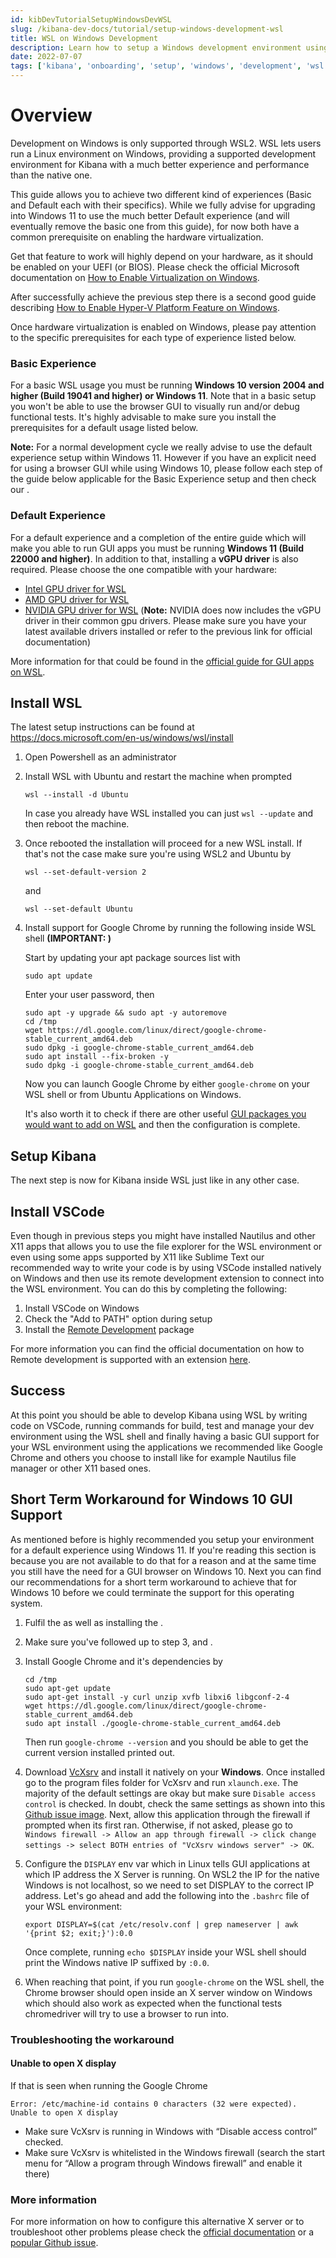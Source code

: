 ```yaml
---
id: kibDevTutorialSetupWindowsDevWSL
slug: /kibana-dev-docs/tutorial/setup-windows-development-wsl
title: WSL on Windows Development
description: Learn how to setup a Windows development environment using WSL
date: 2022-07-07
tags: ['kibana', 'onboarding', 'setup', 'windows', 'development', 'wsl']
---
```



# Overview

Development on Windows is only supported through WSL2.  WSL lets users run a Linux environment on Windows, providing a supported development environment for Kibana with a much better experience and 
performance than the native one.

<DocCallOut title="Prerequisites">
  
  This guide allows you to achieve two different kind of experiences (Basic and Default each with their specifics). While we fully advise for upgrading into Windows 11 to use the much better Default experience (and will eventually remove the basic one from this guide), 
  for now both have a common prerequisite on enabling the hardware virtualization. 
  
  Get that feature to work will highly depend on your hardware, as it should be enabled on your UEFI (or BIOS). Please check the official Microsoft documentation on 
  [How to Enable Virtualization on Windows](https://support.microsoft.com/en-us/windows/enable-virtualization-on-windows-11-pcs-c5578302-6e43-4b4b-a449-8ced115f58e1).
  
  After successfully achieve the previous step there is a second good guide describing [How to Enable Hyper-V Platform Feature on Windows](https://docs.microsoft.com/en-us/virtualization/hyper-v-on-windows/quick-start/enable-hyper-v#enable-the-hyper-v-role-through-settings).
  
  Once hardware virtualization is enabled on Windows, please pay attention to the specific prerequisites for each type of experience listed below.
  
  ### Basic Experience
  For a basic WSL usage you must be running **Windows 10 version 2004 and higher (Build 19041 and higher) or Windows 11**. Note that in a basic setup you won't be able to use 
  the browser GUI to visually run and/or debug functional tests. It's highly advisable to make sure you install the prerequisites for a default usage listed below.
  
  **Note:** For a normal development cycle we really advise to use the default experience setup within Windows 11. However if you have an explicit need for using a browser GUI 
  while using Windows 10, please follow each step of the guide below applicable for the Basic Experience setup and then check our <DocLink id="kibDevTutorialSetupWindowsDevWSL" section="short-term-workaround-for-windows-10-gui-support" text="short term workaround for Windows 10 GUI support" />.
  
  ### Default Experience
  For a default experience and a completion of the entire guide which will make you able to run GUI apps you must be running **Windows 11 (Build 22000 and higher)**.
  In addition to that, installing a **vGPU driver** is also required. Please choose the one compatible with your hardware: 

  - [Intel GPU driver for WSL](https://www.intel.com/content/www/us/en/download/19344/intel-graphics-windows-dch-drivers.html?)
  - [AMD GPU driver for WSL](https://www.amd.com/en/support/kb/release-notes/rn-rad-win-wsl-support)
  - [NVIDIA GPU driver for WSL](https://developer.nvidia.com/cuda/wsl) (**Note:** NVIDIA does now includes the vGPU driver in their common gpu drivers. Please make sure you have your latest available drivers installed or refer to the previous link for official documentation)
  
  More information for that could be found in the [official guide for GUI apps on WSL](https://docs.microsoft.com/en-us/windows/wsl/tutorials/gui-apps#install-support-for-linux-gui-apps).
</DocCallOut>

## Install WSL

The latest setup instructions can be found at https://docs.microsoft.com/en-us/windows/wsl/install

1. Open Powershell as an administrator

2. Install WSL with Ubuntu and restart the machine when prompted
   ```
   wsl --install -d Ubuntu
   ```

   In case you already have WSL installed you can just `wsl --update` and then reboot the machine.

3. Once rebooted the installation will proceed for a new WSL install. If that's not the case make sure you're using 
   WSL2 and Ubuntu by
   ```
   wsl --set-default-version 2
   ```

   and

   ```
   wsl --set-default Ubuntu 
   ```  

4. Install support for Google Chrome by running the following inside WSL shell **(IMPORTANT: <DocLink id="kibDevTutorialSetupWindowsDevWSL" section="default-experience" text="Default Experience Only"/>)**

   Start by updating your apt package sources list with
   ```
   sudo apt update 
   ```

   Enter your user password, then
   ```
   sudo apt -y upgrade && sudo apt -y autoremove 
   cd /tmp
   wget https://dl.google.com/linux/direct/google-chrome-stable_current_amd64.deb
   sudo dpkg -i google-chrome-stable_current_amd64.deb
   sudo apt install --fix-broken -y
   sudo dpkg -i google-chrome-stable_current_amd64.deb
   ```

   Now you can launch Google Chrome by either `google-chrome` on your WSL shell or from Ubuntu Applications on Windows. 
  
   It's also worth it to check if there are other useful [GUI packages you would want to add on WSL](https://docs.microsoft.com/en-us/windows/wsl/tutorials/gui-apps#update-the-packages-in-your-distribution) and then the configuration is complete.

## Setup Kibana

The next step is now <DocLink id="kibDevTutorialSetupDevEnv" section="get-the-code" text="setup your development environment" /> for Kibana inside WSL just like in any other case.

## Install VSCode

Even though in previous steps you might have installed Nautilus and other X11 apps that allows you to use the file explorer for the WSL environment or even using some apps supported by X11 like 
Sublime Text our recommended way to write your code is by using VSCode installed natively on Windows and then use its remote development extension to connect into the WSL environment. You can do this 
by completing the following:

1. Install VSCode on Windows
2. Check the "Add to PATH" option during setup
3. Install the [Remote Development](https://code.visualstudio.com/docs/remote/wsl) package

For more information you can find the official documentation on how to Remote development is supported with an extension [here](https://code.visualstudio.com/docs/remote/wsl).

## Success

At this point you should be able to develop Kibana using WSL by writing code on VSCode, running commands for build, test and manage your dev environment using the WSL shell and finally having a basic GUI 
support for your WSL environment using the applications we recommended like Google Chrome and others you choose to install like for example Nautilus file manager or other X11 based ones.

## Short Term Workaround for Windows 10 GUI Support

As mentioned before is highly recommended you setup your environment for a default experience using Windows 11. If you're reading this section is because you are not available to do that for a reason and 
at the same time you still have the need for a GUI browser on Windows 10. Next you can find our recommendations for a short term workaround to achieve that for Windows 10 before we could terminate the support 
for this operating system.

1. Fulfil the <DocLink id="kibDevTutorialSetupWindowsDevWSL" section="basic-experience" text="prerequisites for basic experience"/> as well as installing the <DocLink id="kibDevTutorialSetupWindowsDevWSL" section="default-experience" text="vGPU drivers from the default experience"/>. 

2. Make sure you've followed <DocLink id="kibDevTutorialSetupWindowsDevWSL" section="install-wsl" text="Install WSL"/> up to step 3, <DocLink id="kibDevTutorialSetupWindowsDevWSL" section="setup-kibana" text="Setup Kibana"/> and <DocLink id="kibDevTutorialSetupWindowsDevWSL" section="install-vscode" text="Install VSCode"/>.

3. Install Google Chrome and it's dependencies by
   ```
   cd /tmp
   sudo apt-get update
   sudo apt-get install -y curl unzip xvfb libxi6 libgconf-2-4
   wget https://dl.google.com/linux/direct/google-chrome-stable_current_amd64.deb
   sudo apt install ./google-chrome-stable_current_amd64.deb
   ```
   
   Then run `google-chrome --version` and you should be able to get the current version installed printed out.

4. Download [VcXsrv](https://sourceforge.net/projects/vcxsrv) and install it natively on your **Windows**. Once installed go to the program files folder for VcXsrv and run `xlaunch.exe`. The majority of the default 
   settings are okay but make sure `Disable access control` is checked. In doubt, check the same settings as shown into this [Github issue image](https://github.com/microsoft/WSL/issues/4106#issuecomment-502920377). 
   Next, allow this application through the firewall if prompted when its first ran. Otherwise, if not asked, please go to `Windows firewall -> Allow an app through firewall -> click change settings -> select BOTH entries of "VcXsrv windows server" -> OK`.

5. Configure the `DISPLAY` env var which in Linux tells GUI applications at which IP address the X Server is running. On WSL2 the IP for the native Windows is not localhost, so we need 
   to set DISPLAY to the correct IP address. Let's go ahead and add the following into the `.bashrc` file of your WSL environment:
   ```
   export DISPLAY=$(cat /etc/resolv.conf | grep nameserver | awk '{print $2; exit;}'):0.0
   ```
   Once complete, running `echo $DISPLAY` inside your WSL shell should print the Windows native IP suffixed by `:0.0`.

6. When reaching that point, if you run `google-chrome` on the WSL shell, the Chrome browser should open inside an X server window on Windows which should also work as expected when the functional tests chromedriver will try to use a browser to run into.

### Troubleshooting the workaround

#### Unable to open X display

If that is seen when running the Google Chrome

```
Error: /etc/machine-id contains 0 characters (32 were expected).
Unable to open X display
```

- Make sure VcXsrv is running in Windows with “Disable access control” checked.
- Make sure VcXsrv is whitelisted in the Windows firewall (search the start menu for “Allow a program through Windows firewall” and enable it there)

### More information

For more information on how to configure this alternative X server or to troubleshoot other problems please check 
the [official documentation](https://sourceforge.net/p/vcxsrv/wiki/VcXsrv%20%26%20Win10/) or a [popular Github issue](https://github.com/microsoft/WSL/issues/4106#issuecomment-502920377).
